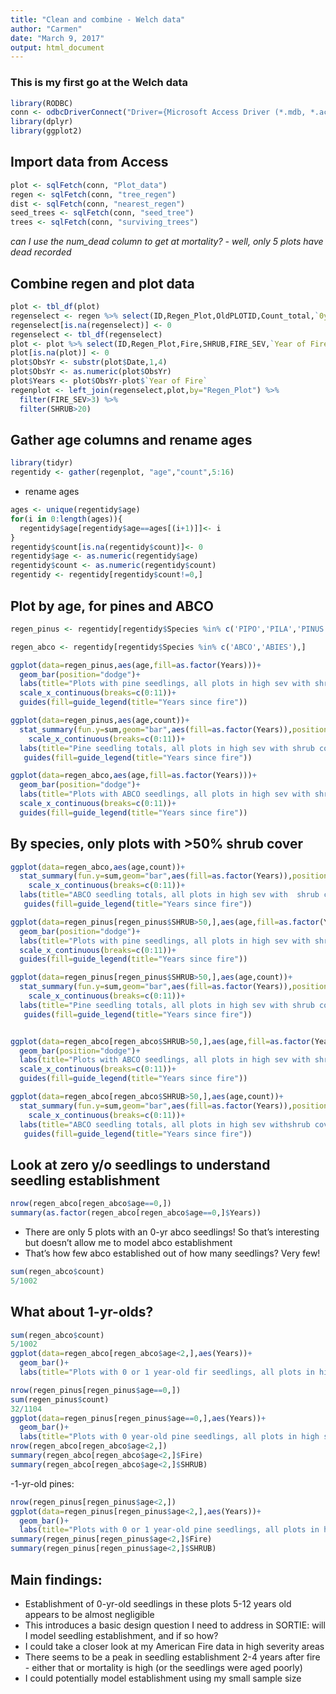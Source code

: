 ```yaml
---
title: "Clean and combine - Welch data"
author: "Carmen"
date: "March 9, 2017"
output: html_document
---
```


### This is my first go at the Welch data

```r
library(RODBC)
conn <- odbcDriverConnect("Driver={Microsoft Access Driver (*.mdb, *.accdb)};DBQ=C:/Users/Carmen/Dropbox (Stephens Lab)/SORTIE/Data_from_others/Hugh/RegenDatabase_1_13_16_updatedDates.accdb")
library(dplyr)
library(ggplot2)
```

## Import data from Access

```r
plot <- sqlFetch(conn, "Plot_data")
regen <- sqlFetch(conn, "tree_regen")
dist <- sqlFetch(conn, "nearest_regen")
seed_trees <- sqlFetch(conn, "seed_tree")
trees <- sqlFetch(conn, "surviving_trees")
```

*can I use the num_dead column to get at mortality? - well, only 5 plots have dead recorded*

## Combine regen and plot data
```r
plot <- tbl_df(plot)
regenselect <- regen %>% select(ID,Regen_Plot,OldPLOTID,Count_total,`0yr`,Ct_1yr,Ct_2yr,Ct_3yr,Ct_4yr,Ct_5yr,`6yr`,`7yr`,`8yr`,`9yr`,`10yr`,`11+yr`,Type,Species)
regenselect[is.na(regenselect)] <- 0
regenselect <- tbl_df(regenselect)
plot <- plot %>% select(ID,Regen_Plot,Fire,SHRUB,FIRE_SEV,`Year of Fire`,Date)
plot[is.na(plot)] <- 0
plot$ObsYr <- substr(plot$Date,1,4)
plot$ObsYr <- as.numeric(plot$ObsYr)
plot$Years <- plot$ObsYr-plot$`Year of Fire`
regenplot <- left_join(regenselect,plot,by="Regen_Plot") %>%
  filter(FIRE_SEV>3) %>%
  filter(SHRUB>20)
```

## Gather age columns and rename ages
```r
library(tidyr)
regentidy <- gather(regenplot, "age","count",5:16)
```

- rename ages
```r
ages <- unique(regentidy$age)
for(i in 0:length(ages)){
  regentidy$age[regentidy$age==ages[(i+1)]]<- i
}
regentidy$count[is.na(regentidy$count)]<- 0
regentidy$age <- as.numeric(regentidy$age)
regentidy$count <- as.numeric(regentidy$count)
regentidy <- regentidy[regentidy$count!=0,]
```

## Plot by age, for pines and ABCO

```r

regen_pinus <- regentidy[regentidy$Species %in% c('PIPO','PILA','PINUS','PIJE'),]

regen_abco <- regentidy[regentidy$Species %in% c('ABCO','ABIES'),]

ggplot(data=regen_pinus,aes(age,fill=as.factor(Years)))+
  geom_bar(position="dodge")+
  labs(title="Plots with pine seedlings, all plots in high sev with shrub cover>20%")+
  scale_x_continuous(breaks=c(0:11))+
  guides(fill=guide_legend(title="Years since fire"))

ggplot(data=regen_pinus,aes(age,count))+
  stat_summary(fun.y=sum,geom="bar",aes(fill=as.factor(Years)),position="dodge")+
    scale_x_continuous(breaks=c(0:11))+
  labs(title="Pine seedling totals, all plots in high sev with shrub cover>20%")+
   guides(fill=guide_legend(title="Years since fire"))

ggplot(data=regen_abco,aes(age,fill=as.factor(Years)))+
  geom_bar(position="dodge")+
  labs(title="Plots with ABCO seedlings, all plots in high sev with shrub cover>20%")+
  scale_x_continuous(breaks=c(0:11))+
  guides(fill=guide_legend(title="Years since fire"))
```

## By species, only plots with >50% shrub cover

```r
ggplot(data=regen_abco,aes(age,count))+
  stat_summary(fun.y=sum,geom="bar",aes(fill=as.factor(Years)),position="dodge")+
    scale_x_continuous(breaks=c(0:11))+
  labs(title="ABCO seedling totals, all plots in high sev with  shrub cover>50%")+
   guides(fill=guide_legend(title="Years since fire"))

ggplot(data=regen_pinus[regen_pinus$SHRUB>50,],aes(age,fill=as.factor(Years)))+
  geom_bar(position="dodge")+
  labs(title="Plots with pine seedlings, all plots in high sev with shrub cover>50%")+
  scale_x_continuous(breaks=c(0:11))+
  guides(fill=guide_legend(title="Years since fire"))

ggplot(data=regen_pinus[regen_pinus$SHRUB>50,],aes(age,count))+
  stat_summary(fun.y=sum,geom="bar",aes(fill=as.factor(Years)),position="dodge")+
    scale_x_continuous(breaks=c(0:11))+
  labs(title="Pine seedling totals, all plots in high sev with shrub cover>50%")+
   guides(fill=guide_legend(title="Years since fire"))


ggplot(data=regen_abco[regen_abco$SHRUB>50,],aes(age,fill=as.factor(Years)))+
  geom_bar(position="dodge")+
  labs(title="Plots with ABCO seedlings, all plots in high sev with shrub cover>50%")+
  scale_x_continuous(breaks=c(0:11))+
  guides(fill=guide_legend(title="Years since fire"))

ggplot(data=regen_abco[regen_abco$SHRUB>50,],aes(age,count))+
  stat_summary(fun.y=sum,geom="bar",aes(fill=as.factor(Years)),position="dodge")+
    scale_x_continuous(breaks=c(0:11))+
  labs(title="ABCO seedling totals, all plots in high sev withshrub cover>50%")+
   guides(fill=guide_legend(title="Years since fire"))


```


## Look at zero y/o seedlings to understand seedling establishment

```r
nrow(regen_abco[regen_abco$age==0,])
summary(as.factor(regen_abco[regen_abco$age==0,]$Years))
```

- There are only 5 plots with an 0-yr abco seedlings! So that's interesting but doesn't allow me to model abco establishment
- That's how few abco established out of how many seedlings? Very few!
```r
sum(regen_abco$count)
5/1002
```

## What about 1-yr-olds?
```r
sum(regen_abco$count)
5/1002
ggplot(data=regen_abco[regen_abco$age<2,],aes(Years))+
  geom_bar()+
  labs(title="Plots with 0 or 1 year-old fir seedlings, all plots in high sev with shrub cover>20%")
```


```r
nrow(regen_pinus[regen_pinus$age==0,])
sum(regen_pinus$count)
32/1104
ggplot(data=regen_pinus[regen_pinus$age==0,],aes(Years))+
  geom_bar()+
  labs(title="Plots with 0 year-old pine seedlings, all plots in high sev with shrub cover>20%")
nrow(regen_abco[regen_abco$age<2,])
summary(regen_abco[regen_abco$age<2,]$Fire)
summary(regen_abco[regen_abco$age<2,]$SHRUB)


```

-1-yr-old pines:

```r
nrow(regen_pinus[regen_pinus$age<2,])
ggplot(data=regen_pinus[regen_pinus$age<2,],aes(Years))+
  geom_bar()+
  labs(title="Plots with 0 or 1 year-old pine seedlings, all plots in high sev with shrub cover>20%")
summary(regen_pinus[regen_pinus$age<2,]$Fire)
summary(regen_pinus[regen_pinus$age<2,]$SHRUB)

```

## Main findings:

- Establishment of 0-yr-old seedlings in these plots 5-12 years old appears to be almost negligible
- This introduces a basic design question I need to address in SORTIE: will I model seedling establishment, and if so how?
- I could take a closer look at my American Fire data in high severity areas
- There seems to be a peak in seedling establishment 2-4 years after fire - either that or mortality is high (or the seedlings were aged poorly)
- I could potentially model establishment using my small sample size 